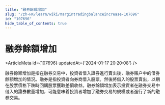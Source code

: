```yaml
---
title: "融券餘額增加"
slug: "/zh-HK/learn/wiki/margintradingbalanceincrease-107696"
id: "107696"
hide_table_of_contents: true
---
```



<Breadcrumbs current="融券餘額增加" />

# 融券餘額增加

<ArticleMeta id={107696} updatedAt={'2024-01-17 20:20:08'} />
<div className='border-solid border-b border-t-0 my-4 border-[var(--ifm-color-gray-300)]' />

融券餘額增加是指在融券交易中，投資者借入證券進行賣出後，融券賬户中的借券餘額增加的情況。融券是指投資者向券商借入股票，然後將借入的股票賣出，以期在股票價格下跌時回購股票獲取差價收益。融券餘額增加表示投資者在融券交易中借入的證券數量增加，可能意味着投資者增加了融券交易的規模或者進行了新的融券交易。
